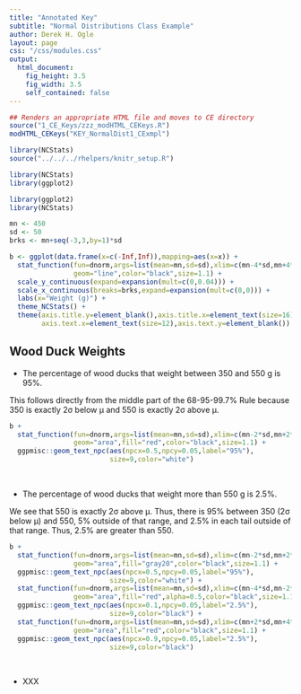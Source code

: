 ```yaml
---
title: "Annotated Key"
subtitle: "Normal Distributions Class Example"
author: Derek H. Ogle
layout: page
css: "/css/modules.css"
output:
  html_document:
    fig_height: 3.5
    fig_width: 3.5
    self_contained: false
---
```


```r
## Renders an appropriate HTML file and moves to CE directory
source("1_CE_Keys/zzz_modHTML_CEKeys.R")
modHTML_CEKeys("KEY_NormalDist1_CExmpl")
```
```r
library(NCStats)
source("../../../rhelpers/knitr_setup.R")
```

```r
library(NCStats)
library(ggplot2)

library(ggplot2)
library(NCStats)

mn <- 450
sd <- 50
brks <- mn+seq(-3,3,by=1)*sd

b <- ggplot(data.frame(x=c(-Inf,Inf)),mapping=aes(x=x)) +
  stat_function(fun=dnorm,args=list(mean=mn,sd=sd),xlim=c(mn-4*sd,mn+4*sd),
                geom="line",color="black",size=1.1) +
  scale_y_continuous(expand=expansion(mult=c(0,0.04))) +
  scale_x_continuous(breaks=brks,expand=expansion(mult=c(0,0))) +
  labs(x="Weight (g)") +
  theme_NCStats() +
  theme(axis.title.y=element_blank(),axis.title.x=element_text(size=16),
        axis.text.x=element_text(size=12),axis.text.y=element_blank())
```

## Wood Duck Weights
<ul>
  <li>The percentage of wood ducks that weight between 350 and 550 g is 95%.</li>
</ul>

<div class="alert alert-warning">
<p>This follows directly from the middle part of the 68-95-99.7% Rule because 350 is exactly 2&sigma; below &mu; and 550 is exactly 2&sigma; above &mu;.</p>

```r
b +
  stat_function(fun=dnorm,args=list(mean=mn,sd=sd),xlim=c(mn-2*sd,mn+2*sd),
                geom="area",fill="red",color="black",size=1.1) +
  ggpmisc::geom_text_npc(aes(npcx=0.5,npcy=0.05,label="95%"),
                         size=9,color="white")
```
</div>

&nbsp;

<ul start="2">
  <li>The percentage of wood ducks that weight more than 550 g is 2.5%.</li>
</ul>

<div class="alert alert-warning">
<p> We see that 550 is exactly 2&sigma; above &mu;. Thus, there is 95% between 350 (2&sigma; below &mu;) and 550, 5% outside of that range, and 2.5% in each tail outside of that range. Thus, 2.5% are greater than 550.</p>

```r
b + 
  stat_function(fun=dnorm,args=list(mean=mn,sd=sd),xlim=c(mn-2*sd,mn+2*sd),
                geom="area",fill="gray20",color="black",size=1.1) +
  ggpmisc::geom_text_npc(aes(npcx=0.5,npcy=0.05,label="95%"),
                         size=9,color="white") +
  stat_function(fun=dnorm,args=list(mean=mn,sd=sd),xlim=c(mn-4*sd,mn-2*sd),
                geom="area",fill="red",alpha=0.5,color="black",size=1.1) +
  ggpmisc::geom_text_npc(aes(npcx=0.1,npcy=0.05,label="2.5%"),
                         size=9,color="black") +
  stat_function(fun=dnorm,args=list(mean=mn,sd=sd),xlim=c(mn+2*sd,mn+4*sd),
                geom="area",fill="red",color="black",size=1.1) +
  ggpmisc::geom_text_npc(aes(npcx=0.9,npcy=0.05,label="2.5%"),
                         size=9,color="black")
```
</div>

&nbsp;

<ul start="3">
  <li>XXX</li>
</ul>

